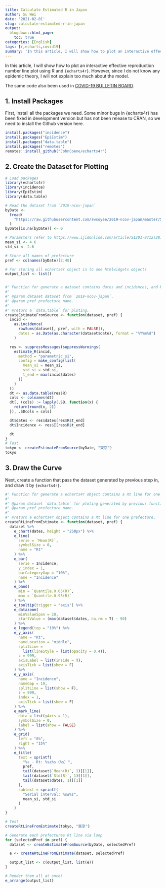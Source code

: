 ```yaml
---
title: Calculate Estimated R in Japan
author: Su Wei
date: '2021-02-01'
slug: calculate-estimated-r-in-japan
output:
  blogdown::html_page:
    toc: true
categories: [English]
tags: [r,echarts,covid19]
summary: 'In this article, I will show how to plot an interactive effective reproduction number line plot using R and `{echarts4r}`. However, since I do not know any epidemic theory, I will not explain too much about the model. The same code also been used in [COVID-19 BULLETIN BOARD](https://covid-2019.live/en).'
---
```


In this article, I will show how to plot an interactive effective reproduction number line plot using R and `{echarts4r}`. However, since I do not know any epidemic theory, I will not explain too much about the model.

The same code also been used in [COVID-19 BULLETIN BOARD](https://covid-2019.live/en).


## 1. Install Packages

First, install all the packages we need. Some minor bugs in {echarts4r} has been fixed in development version but has not been release to CRAN, so we need to install the Github version here.

```r
install.packages("incidence")
install.packages("EpiEstim")
install.packages("data.table")
install.packages("remotes")
remotes::install_github("JohnCoene/echarts4r")
```

## 2. Create the Dataset for Plotting

```r
# Load packages
library(echarts4r)
library(incidence)
library(EpiEstim)
library(data.table)

# Read the dataset from `2019-ncov-japan`
byDate <-
  fread(
    "https://raw.githubusercontent.com/swsoyee/2019-ncov-japan/master/50_Data/byDate.csv"
  )
byDate[is.na(byDate)] <- 0

# Paramsters refer to https://www.ijidonline.com/article/S1201-9712(20)30119-3/fulltext
mean_si <- 4.6
std_si <- 2.6

# Store all names of prefecture
pref <- colnames(byDate)[2:48]

# For storing all echarts4r object in to one htmlwidgets objects
output_list <- list()


#' Function for generate a dataset contains dates and incidences, and Rt
#'
#' @param dataset dataset from `2019-ncov-japan`.
#' @param pref prefecture name.
#'
#' @return a `data.table` for ploting.
createEstimateFromSource <- function(dataset, pref) {
  incid <-
    as.incidence(
      rowSums(dataset[, pref, with = FALSE]),
      dates = as.Date(as.character(dataset$date), format = "%Y%m%d")
    )

  res <- suppressMessages(suppressWarnings(
    estimate_R(incid,
      method = "parametric_si",
      config = make_config(list(
        mean_si = mean_si,
        std_si = std_si,
        t_end = max(incid$dates)
      ))
    )
  ))
  dt <- as.data.table(res$R)
  cols <- colnames(dt)
  dt[, (cols) := lapply(.SD, function(x) {
    return(round(x, 2))
  }), .SDcols = cols]

  dt$dates <- res$dates[res$R$t_end]
  dt$Incidence <- res$I[res$R$t_end]

  dt
}
# Test
tokyo <- createEstimateFromSource(byDate, "東京")
tokyo
```


## 3. Draw the Curve

Next, create a function that pass the dataset generated by previous step in, and draw it by `{echarts4r}`.

```r
#' Function for generate a echarts4r object contains a Rt line for one prefecture.
#'
#' @param dataset `data.table` for ploting generated by previous function.
#' @param pref prefecture name.
#' 
#' @return a echarts4r object contains a Rt line for one prefecture.
createRtLineFromEstimate <- function(dataset, pref) {
  dataset %>%
    e_chart(dates, height = "250px") %>%
    e_line(
      serie = `Mean(R)`,
      symbolSize = 0,
      name = "Rt"
    ) %>%
    e_bar(
      serie = Incidence,
      y_index = 1,
      barCategoryGap = "10%",
      name = "Incidence"
    ) %>%
    e_band(
      min = `Quantile.0.05(R)`,
      max = `Quantile.0.95(R)`
    ) %>%
    e_tooltip(trigger = "axis") %>%
    e_datazoom(
      minValueSpan = 28,
      startValue = (max(dataset$dates, na.rm = T) - 90)
    ) %>%
    e_legend(top = "10%") %>%
    e_y_axis(
      name = "Rt",
      nameLocation = "middle",
      splitLine =
        list(lineStyle = list(opacity = 0.4)),
      z = 999,
      axisLabel = list(inside = T),
      axisTick = list(show = F)
    ) %>%
    e_y_axis(
      name = "Incidence",
      nameGap = 10,
      splitLine = list(show = F),
      z = 999,
      index = 1,
      axisTick = list(show = F)
    ) %>%
    e_mark_line(
      data = list(yAxis = 1),
      symbolSize = 0,
      label = list(show = FALSE)
    ) %>%
    e_grid(
      left = "8%",
      right = "15%"
    ) %>%
    e_title(
      text = sprintf(
        "%s - Rt: %s±%s（%s）",
        pref,
        tail(dataset$`Mean(R)`, 1)[[1]],
        tail(dataset$`Std(R)`, 1)[[1]],
        tail(dataset$dates, 1)[[1]]
      ),
      subtext = sprintf(
        "Serial interval: %s±%s",
        mean_si, std_si
      )
    )
}

# Test
createRtLineFromEstimate(tokyo, "東京")

# Generate each prefectures Rt line via loop
for (selectedPref in pref) {
  dataset <- createEstimateFromSource(byDate, selectedPref)

  e <- createRtLineFromEstimate(dataset, selectedPref)

  output_list <- c(output_list, list(e))
}

# Render them all at once!
e_arrange(output_list)
```
